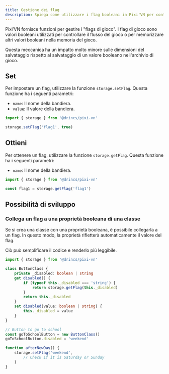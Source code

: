 ```yaml
---
title: Gestione dei flag
description: Spiega come utilizzare i flag booleani in Pixi'VN per controllare il flusso del gioco.
---
```


Pixi’VN fornisce funzioni per gestire i "flags di gioco". I flag di gioco sono valori booleani utilizzati per controllare il flusso del gioco o per memorizzare altri valori booleani nella memoria del gioco.

Questa meccanica ha un impatto molto minore sulle dimensioni del salvataggio rispetto al <DynamicLink href="/start/storage#set-a-variable-in-the-game-storage">salvataggio di un valore booleano nell'archivio di gioco</DynamicLink>.

## Set

Per impostare un flag, utilizzare la funzione `storage.setFlag`.
Questa funzione ha i seguenti parametri:

- `name`: Il nome della bandiera.
- `value`: Il valore della bandiera.

```typescript
import { storage } from '@drincs/pixi-vn'

storage.setFlag('flag1', true)
```

## Ottieni

Per ottenere un flag, utilizzare la funzione `storage.getFlag`.
Questa funzione ha i seguenti parametri:

- `name`: Il nome della bandiera.

```typescript
import { storage } from '@drincs/pixi-vn'

const flag1 = storage.getFlag('flag1')
```

## Possibilità di sviluppo

### Collega un flag a una proprietà booleana di una classe

Se si crea una classe con una proprietà booleana, è possibile collegarla a un flag. In questo modo, la proprietà rifletterà automaticamente il valore del flag.

Ciò può semplificare il codice e renderlo più leggibile.

```typescript
import { storage } from '@drincs/pixi-vn'

class ButtonClass {
    private _disabled: boolean | string
    get disabled() {
        if (typeof this._disabled === 'string') {
            return storage.getFlag(this._disabled)
        }
        return this._disabled
    }
    set disabled(value: boolean | string) {
        this._disabled = value
    }
}
```

```typescript
// Button to go to school
const goToSchoolButton = new ButtonClass()
goToSchoolButton.disabled = 'weekend'

function afterNewDay() {
    storage.setFlag('weekend', 
        // Check if it is Saturday or Sunday
    )
}
```
